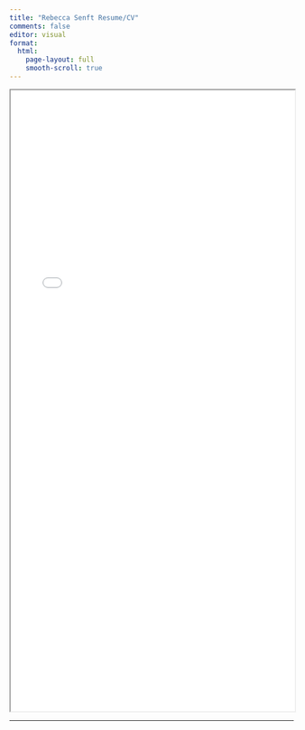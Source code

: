 ```yaml
---
title: "Rebecca Senft Resume/CV"
comments: false
editor: visual
format: 
  html:
    page-layout: full
    smooth-scroll: true
---
```


<iframe src="CV_Senft.pdf" width="100%" height="1100">

</iframe>

------------------------------------------------------------------------
